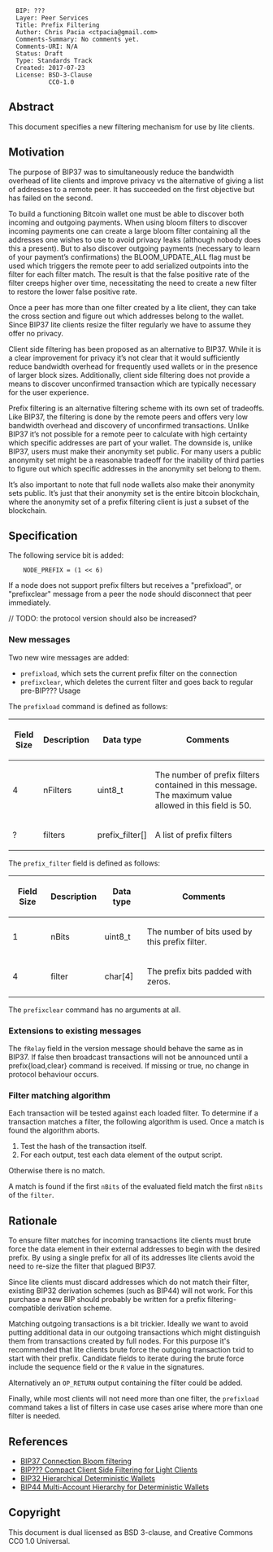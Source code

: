 <pre>
  BIP: ???
  Layer: Peer Services
  Title: Prefix Filtering
  Author: Chris Pacia <ctpacia@gmail.com>
  Comments-Summary: No comments yet.
  Comments-URI: N/A
  Status: Draft
  Type: Standards Track
  Created: 2017-07-23
  License: BSD-3-Clause
           CC0-1.0
</pre>

==Abstract==

This document specifies a new filtering mechanism for use by lite clients. 

==Motivation==

The purpose of BIP37 was to simultaneously reduce the bandwidth overhead of lite clients and improve privacy vs the alternative of giving a list of addresses to a remote peer. It has succeeded on the first objective but has failed on the second. 

To build a functioning Bitcoin wallet one must be able to discover both incoming and outgoing payments. When using bloom filters to discover incoming payments one can create a large bloom filter containing all the addresses one wishes to use to avoid privacy leaks (although nobody does this a present). But to also discover outgoing payments (necessary to learn of your payment’s confirmations) the BLOOM_UPDATE_ALL flag must be used which triggers the remote peer to add serialized outpoints into the filter for each filter match. The result is that the false positive rate of the filter creeps higher over time, necessitating the need to create a new filter to restore the lower false positive rate. 

Once a peer has more than one filter created by a lite client, they can take the cross section and figure out which addresses belong to the wallet. Since BIP37 lite clients resize the filter regularly we have to assume they offer no privacy. 

Client side filtering has been proposed as an alternative to BIP37. While it is a clear improvement for privacy it’s not clear that it would sufficiently reduce bandwidth overhead for frequently used wallets or in the presence of larger block sizes. Additionally, client side filtering does not provide a means to discover unconfirmed transaction which are typically necessary for the user experience. 

Prefix filtering is an alternative filtering scheme with its own set of tradeoffs. Like BIP37, the filtering is done by the remote peers and offers very low bandwidth overhead and discovery of unconfirmed transactions. Unlike BIP37 it’s not possible for a remote peer to calculate with high certainty which specific addresses are part of your wallet. The downside is, unlike BIP37, users must make their anonymity set public. For many users a public anonymity set might be a reasonable tradeoff for the inability of third parties to figure out which specific addresses in the anonymity set belong to them. 

It’s also important to note that full node wallets also make their anonymity sets public. It’s just that their anonymity set is the entire bitcoin blockchain, where the anonymity set of a prefix filtering client is just a subset of the blockchain. 


==Specification==

The following service bit is added:
<pre>
    NODE_PREFIX = (1 << 6)
</pre>

If a node does not support prefix filters but receives a "prefixload", or "prefixclear" message from a peer the node should disconnect that peer immediately. 

// TODO: the protocol version should also be increased?

===New messages===

Two new wire messages are added:

* <code>prefixload</code>, which sets the current prefix filter on the connection
* <code>prefixclear</code>, which deletes the current filter and goes back to regular pre-BIP??? Usage

The <code>prefixload</code> command is defined as follows:

{|class="wikitable"
! Field Size !! Description !! Data type !! Comments
|-
| 4 || nFilters || uint8_t|| The number of prefix filters contained in this message. The maximum value allowed in this field is 50.
|-
| ? || filters || prefix_filter[]|| A list of prefix filters
|}

The <code>prefix_filter</code> field is defined as follows:
{|class="wikitable"
! Field Size !! Description !! Data type !! Comments
|-
| 1 || nBits || uint8_t|| The number of bits used by this prefix filter.
|-
| 4 || filter || char[4]|| The prefix bits padded with zeros.
|}

The <code>prefixclear</code> command has no arguments at all.

===Extensions to existing messages===

The <code>fRelay</code> field in the version message should behave the same as in BIP37. If false then broadcast transactions will not be announced until a prefix{load,clear} command is received. If missing or true, no change in protocol behaviour occurs.

===Filter matching algorithm===

Each transaction will be tested against each loaded filter. To determine if a transaction matches a filter, the following algorithm is used. Once a match is found the algorithm aborts.

# Test the hash of the transaction itself.
# For each output, test each data element of the output script.
Otherwise there is no match.

A match is found if the first <code>nBits</code> of the evaluated field match the first <code>nBits</code> of the <code>filter</code>.

==Rationale==

To ensure filter matches for incoming transactions lite clients must brute force the data element in their external addresses to begin with the desired prefix. By using a single prefix for all of its addresses lite
clients avoid the need to  re-size the filter that plagued BIP37. 

Since lite clients must discard addresses which do not match their filter, existing BIP32 derivation schemes (such as BIP44) will not work. For this purchase a new BIP should probably be written for a prefix filtering-compatible
derivation scheme. 

Matching outgoing transactions is a bit trickier. Ideally we want to avoid putting additional data in our outgoing transactions which might distinguish them from transactions created by full nodes. 
For this purpose it's recommended that lite clients brute force the outgoing transaction txid to start with their prefix. Candidate fields to iterate during the brute force include the 
sequence field or the <code>R</code> value in the signatures. 

Alternatively an <code>OP_RETURN</code> output containing the filter could be added.

Finally, while most clients will not need more than one filter, the <code>prefixload</code> command takes a list of filters in case use cases arise where more than one filter is needed.

==References==

*[[bip-0037.mediawiki|BIP37 Connection Bloom filtering]]
*[[https://github.com/Roasbeef/bips/blob/master/gcs_light_client.mediawiki|BIP??? Compact Client Side Filtering for Light Clients]]
*[[bip-0032.mediawiki|BIP32 Hierarchical Deterministic Wallets]]
*[[bip-0044.mediawiki|BIP44 Multi-Account Hierarchy for Deterministic Wallets]]

==Copyright==

This document is dual licensed as BSD 3-clause, and Creative Commons CC0 1.0 Universal.
